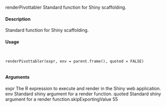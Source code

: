 
renderPivottabler
Standard function for Shiny scaffolding.

#### Description

Standard function for Shiny scaffolding.

#### Usage
<pre><code>

renderPivottabler(expr, env = parent.frame(), quoted = FALSE)

</code></pre>
#### Arguments

expr The R expression to execute and render in the Shiny web application.
env Standard shiny argument for a render function.
quoted Standard shiny argument for a render function.skipExportingValue
55

